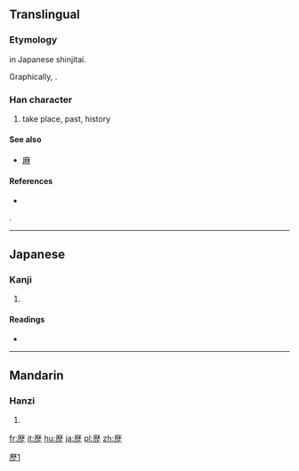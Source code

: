 {{also|歷|历}}
==Translingual==
{{ja-forms|歴|[[历]]|[[歷]]}}
===Etymology===
{{Han simp|歷|f=秝|t=林}} in Japanese shinjitai.

Graphically, {{Han compound|厂|林|止}}.

===Han character===
{{Han char|rn=77|rad=止|as=10|sn=14|four=|canj=一木木一 (MDDM)}}

# take place, past, history

====See also====
* [[麻]]

====References====
* {{Han ref|kx=0577.081|dkj=16334|hdz=21444.070|uh=6B74|ud=27508}}

[[Category:CJKV characters simplified differently in Japan and China|歷1]].

----

==Japanese==

===Kanji===
{{ja-kanji|grade=4|rs=止10}}

# {{defn|Japanese|sort=止10}}

====Readings====
* {{ja-readings|on=[[れき]] (reki), [[りゃく]] (ryaku)|kun=[[へる]] (heru)}}

----

==Mandarin==

===Hanzi===
{{cmn-hanzi|pin=[[lì]] ([[li4]])|wg=li<sup>4</sup>}}

# {{defn|Mandarin|sort=止10}}

[[fr:歴]]
[[it:歴]]
[[hu:歴]]
[[ja:歴]]
[[pl:歴]]
[[zh:歴]]
